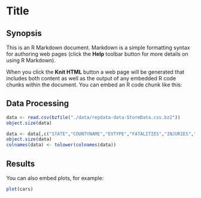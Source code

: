 Title
========================================================


Synopsis
-------------------------------------------------------


This is an R Markdown document. Markdown is a simple formatting syntax for authoring web pages (click the **Help** toolbar button for more details on using R Markdown).

When you click the **Knit HTML** button a web page will be generated that includes both content as well as the output of any embedded R code chunks within the document. You can embed an R code chunk like this:


Data Processing
-------------------------------------------------------

```r
data <- read.csv(bzfile("./data/repdata-data-StormData.csv.bz2"))
object.size(data)
```

```r
data <- data[,c("STATE","COUNTYNAME","EVTYPE","FATALITIES","INJURIES","PROPDMG","PROPDMGEXP","CROPDMG","CROPDMGEXP")]
object.size(data)
colnames(data) <- tolower(colnames(data))

```


Results
-------------------------------------------------------

You can also embed plots, for example:

```r
plot(cars)
```


